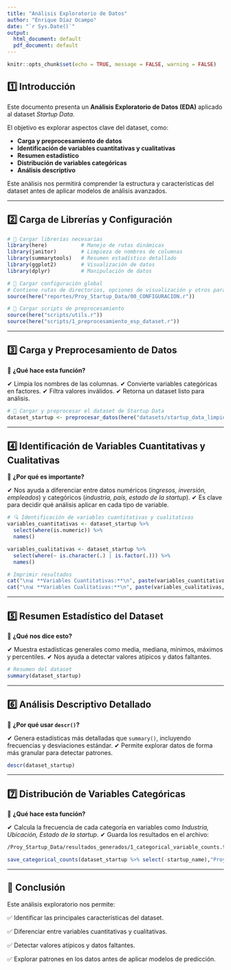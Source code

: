 ```yaml
---
title: "Análisis Exploratorio de Datos"
author: "Enrique Díaz Ocampo"
date: "`r Sys.Date()`"
output:
  html_document: default
  pdf_document: default
---
```


```r
knitr::opts_chunk$set(echo = TRUE, message = FALSE, warning = FALSE)
```

## 1️⃣ Introducción

Este documento presenta un **Análisis Exploratorio de Datos (EDA)** aplicado al dataset *Startup Data*.

El objetivo es explorar aspectos clave del dataset, como:

- **Carga y preprocesamiento de datos**
- **Identificación de variables cuantitativas y cualitativas**
- **Resumen estadístico**
- **Distribución de variables categóricas**
- **Análisis descriptivo**

Este análisis nos permitirá comprender la estructura y características del dataset antes de aplicar modelos de análisis avanzados.

---

## 2️⃣ Carga de Librerías y Configuración

```r
# 📌 Cargar librerías necesarias
library(here)           # Manejo de rutas dinámicas
library(janitor)        # Limpieza de nombres de columnas
library(summarytools)   # Resumen estadístico detallado
library(ggplot2)        # Visualización de datos
library(dplyr)          # Manipulación de datos

# 📌 Cargar configuración global
# Contiene rutas de directorios, opciones de visualización y otros parámetros relevantes
source(here("reportes/Proy_Startup_Data/00_CONFIGURACION.r"))

# 📌 Cargar scripts de preprocesamiento
source(here("scripts/utils.r"))
source(here("scripts/1_preprocesamiento_esp_dataset.r"))
```

---

## 3️⃣ Carga y Preprocesamiento de Datos

📌 **¿Qué hace esta función?**

✔ Limpia los nombres de las columnas.
✔ Convierte variables categóricas en factores.
✔ Filtra valores inválidos.
✔ Retorna un dataset listo para análisis.

```r
# 📌 Cargar y preprocesar el dataset de Startup Data
dataset_startup <- preprocesar_datos(here("datasets/startup_data_limpio.csv"), "Startup Data")
```

---

## 4️⃣ Identificación de Variables Cuantitativas y Cualitativas

📌 **¿Por qué es importante?**

✔ Nos ayuda a diferenciar entre datos numéricos (*ingresos, inversión, empleados*) y categóricos (*industria, país, estado de la startup*).
✔ Es clave para decidir qué análisis aplicar en cada tipo de variable.

```r
# 🔍 Identificación de variables cuantitativas y cualitativas
variables_cuantitativas <- dataset_startup %>%
  select(where(is.numeric)) %>%
  names()

variables_cualitativas <- dataset_startup %>%
  select(where(~ is.character(.) | is.factor(.))) %>%
  names()

# Imprimir resultados
cat("\n📊 **Variables Cuantitativas:**\n", paste(variables_cuantitativas, collapse = ", "), "\n")
cat("\n📊 **Variables Cualitativas:**\n", paste(variables_cualitativas, collapse = ", "), "\n")
```

---

## 5️⃣ Resumen Estadístico del Dataset

📌 **¿Qué nos dice esto?**

✔ Muestra estadísticas generales como media, mediana, mínimos, máximos y percentiles.
✔ Nos ayuda a detectar valores atípicos y datos faltantes.

```r
# Resumen del dataset
summary(dataset_startup)
```

---

## 6️⃣ Análisis Descriptivo Detallado

📌 **¿Por qué usar `descr()`?**

✔ Genera estadísticas más detalladas que `summary()`, incluyendo frecuencias y desviaciones estándar.
✔ Permite explorar datos de forma más granular para detectar patrones.

```r
descr(dataset_startup)
```

---

## 7️⃣ Distribución de Variables Categóricas

📌 **¿Qué hace esta función?**

✔ Calcula la frecuencia de cada categoría en variables como *Industria, Ubicación, Estado de la startup*.
✔ Guarda los resultados en el archivo:

```bash
/Proy_Startup_Data/resultados_generados/1_categorical_variable_counts.txt
```

```r
save_categorical_counts(dataset_startup %>% select(-startup_name),"Proy_Startup_Data")
```

---

## **📌 Conclusión**

Este análisis exploratorio nos permite:

✅ Identificar las principales características del dataset.

✅ Diferenciar entre variables cuantitativas y cualitativas.

✅ Detectar valores atípicos y datos faltantes.

✅ Explorar patrones en los datos antes de aplicar modelos de predicción.
